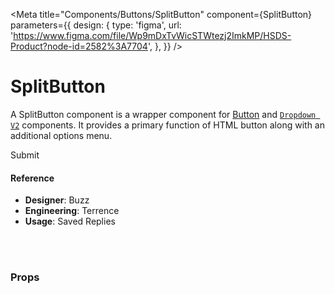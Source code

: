 
<Meta
  title="Components/Buttons/SplitButton"
  component={SplitButton}
  parameters={{
    design: {
      type: 'figma',
      url:
        'https://www.figma.com/file/Wp9mDxTvWicSTWtezj2ImkMP/HSDS-Product?node-id=2582%3A7704',
    },
  }}
/>

# SplitButton

A SplitButton component is a wrapper component for [Button](../Button/README.md) and [`Dropdown V2`](../Dropdown/V2/docs/Dropdown.md) components. It provides a primary function of HTML button along with an additional options menu.

<Canvas>
  <Story name="default">
    <SplitButton
      dropdownProps={{
        items: createSpec({
          label: faker.lorem.words(),
          value: faker.lorem.words(),
        }).generate(20),
        onSelect: action('onSelect'),
      }}
      kind="primary"
      onClick={action('onClick')}
      kind={select(
        'kind',
        {
          primary: 'primary',
          secondary: 'secondary',
          tertiary: 'tertiary',
          default: 'default',
          link: 'link',
        },
        'primary'
      )}
      size={select(
        'size',
        {
          xl: 'xl',
          lgxl: 'lgxl',
          lg: 'lg',
          md: 'md',
          sm: 'sm',
          xs: 'xs',
        },
        'lg'
      )}
      state={select(
        'state',
        {
          default: null,
          danger: 'danger',
          success: 'success',
          warning: 'warning',
        },
        ''
      )}
    >
      Submit
    </SplitButton>
  </Story>
</Canvas>

#### Reference

- **Designer**: Buzz
- **Engineering**: Terrence
- **Usage**: Saved Replies

<br />
<br />

### Props

<ArgsTable of={SplitButton} />
